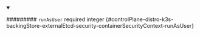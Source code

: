 
<details className="config-field" data-expandable="false" open>
<summary>

######### `runAsUser` <span className="config-field-required" data-required="false">required</span> <span className="config-field-type">integer</span> <span className="config-field-default"></span> <span className="config-field-enum"></span> {#controlPlane-distro-k3s-backingStore-externalEtcd-security-containerSecurityContext-runAsUser}



</summary>



</details>
